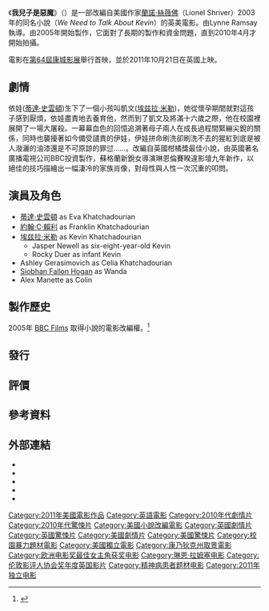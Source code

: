 {{noteTA
|T=zh-hk:我兒子是惡魔;zh-hans:凯文怎么了;zh-tw:凱文怎麼了？;
|G1=Show
|G2=Movie
|1=zh-hk:我兒子是惡魔;zh-hans:凯文怎么了;zh-tw:凱文怎麼了？;
}}
{{Infobox film
| name           = 我兒子是惡魔
| original_name  = We Need To Talk About Kevin
| image          = We need to talk about kevin ver2.jpg
| image_size     = 215px
| alt            = 
| caption        = 
| director       = [[Lynne_Ramsay|Lynne Ramsay]]
| producer       = Jennifer Fox<br />Luc Roeg<br />Bob Salerno
| screenplay     = Lynne Ramsay<br />Rory Stewart Kinnear
| based on       = {{Based on|''[[We_Need_to_Talk_About_Kevin|We Need to Talk About Kevin]]''|[[Lionel_Shriver|Lionel Shriver]]}}
| starring       = [[蒂達·史雲頓|蒂達·史雲頓]]<br />[[約翰·C·賴利|約翰·C·賴利]]<br />[[埃兹拉·米勒|埃兹拉·米勒]]
| music          = [[强尼·格林伍德|强尼·格林伍德]]
| cinematography = [[Seamus_McGarvey|Seamus McGarvey]]
| editing        = [[Joe_Bini|Joe Bini]]
| studio         = [[BBC_Films|BBC Films]]<br />[[Forward_Films|Forward Films]]
| distributor    = [[Artificial_Eye|Artificial Eye]]
| released       = 2011年5月12日（第64屆康城影展）<br />2011年10月21日（英國）<br />2011年12月9日（美國；紐約/洛杉磯）<br />2012年3月1日(香港)<ref>http://movie.now.com/home/movie?id=weneedtotalkaboutkevin{{Dead link|date=2018年6月 |bot=InternetArchiveBot |fix-attempted=no }}</ref>
| runtime        = 112 分鐘
| country        = 英國<br />美國
| language       = 英語
| budget         = $7 million<ref>{{cite web|date= |url= http://www.movieinsider.com/m6156/3/we-need-to-talk-about-kevin/|title= We Need to talk About Kevin running time, production dates, budget|publisher= MovieInsider.com|accessdate= 9 November 2011|archive-date= 2011-02-26|archive-url= https://web.archive.org/web/20110226084457/http://www.movieinsider.com/m6156/3/we-need-to-talk-about-kevin/|dead-url= no}}</ref>
| gross          = $4,339,547<ref>{{cite web |url=http://www.boxofficemojo.com/movies/?id=weneedtotalkaboutkevin.htm |title=We Need to Talk About Kevin (2011) |publisher=Box Office Mojo |date=2011-12-15 |accessdate=2011-12-23 |archive-date=2018-07-22 |archive-url=https://web.archive.org/web/20180722110904/http://www.boxofficemojo.com/movies/?id=weneedtotalkaboutkevin.htm |dead-url=no }}</ref>
| hk_name        = 我兒子是惡魔
| tw_name        = 凱文怎麼了？
}}
《'''我兒子是惡魔'''》（{{lang-en|'''''We Need To Talk About Kevin'''''}}）是一部改編自美國作家[[蘭諾·絲薇佛|蘭諾·絲薇佛]]（Lionel Shriver）2003年的同名小說（''We Need to Talk About Kevin''）的英美電影。由Lynne Ramsay執導。由2005年開始製作，它面對了長期的製作和資金問題，直到2010年4月才開始拍攝。

電影在[[第64屆康城影展|第64屆康城影展]]舉行首映，並於2011年10月21日在英國上映。

== 劇情 ==
依娃([[蒂達·史雲頓|蒂達·史雲頓]])生下了一個小孩叫凱文([[埃兹拉·米勒|埃兹拉·米勒]])，她從懷孕期間就對這孩子感到厭煩，依娃盡責地去養育他，然而到了凱文及將滿十六歲之際，他在校園裡展開了一場大屠殺。一幕幕血色的回憶追溯著母子兩人在成長過程間緊繃尖銳的關係，同時也襲擾著如今備受譴責的伊娃，伊娃拼命刷洗卻刷洗不去的猩紅到底是被人潑灑的油漆還是不可原諒的罪愆……。改編自英國柑橘獎最佳小說，由英國著名廣播電視公司BBC投資製作，蘇格蘭新銳女導演琳恩倫賽睽違影壇九年新作，以絕佳的技巧描繪出一幅淒冷的家族肖像，對母性與人性一次沉重的叩問。

==演員及角色==
* [[蒂達·史雲頓|蒂達·史雲頓]] as Eva Khatchadourian
* [[約翰·C·賴利|約翰·C·賴利]] as Franklin Khatchadourian
* [[埃兹拉·米勒|埃兹拉·米勒]] as Kevin Khatchadourian
** Jasper Newell as six-eight-year-old Kevin
** Rocky Duer as infant Kevin
* Ashley Gerasimovich as Celia Khatchadourian 
* [[Siobhan_Fallon|Siobhan Fallon Hogan]] as Wanda
* Alex Manette as Colin

==製作歷史==
2005年 [[BBC_Films|BBC Films]] 取得小說的電影改編權。<ref name="herald">{{cite news|first= Phil|last= Miller|title= Why does this author need to talk about filming Kevin?|url= http://www.theherald.co.uk/news/news/display.var.1688281.0.0.php|work= The Herald|date= 14 September 2007|deadurl= yes|archiveurl= https://web.archive.org/web/20090426050707/http://www.theherald.co.uk/news/news/display.var.1688281.0.0.php|archivedate= 2009年4月26日}}</ref>

==發行==

==評價==

==參考資料==
{{reflist|2}}

==外部連結==
* {{IMDb title|1242460}}
* {{mojo title|weneedtotalkaboutkevin}}
* {{rotten-tomatoes|we_need_to_talk_about_kevin}}
* {{metacritic film|we-need-to-talk-about-kevin}}
* {{douban}}

{{伦敦影评人协会奖年度英国影片}}
{{DEFAULTSORT:We Need To Talk About Kevin}}
[[Category:2011年美國電影作品|Category:2011年美國電影作品]]
[[Category:英語電影|Category:英語電影]]
[[Category:2010年代劇情片|Category:2010年代劇情片]]
[[Category:2010年代驚悚片|Category:2010年代驚悚片]]
[[Category:美國小說改編電影|Category:美國小說改編電影]]
[[Category:英國劇情片|Category:英國劇情片]]
[[Category:英國驚悚片|Category:英國驚悚片]]
[[Category:美國劇情片|Category:美國劇情片]]
[[Category:美國驚悚片|Category:美國驚悚片]]
[[Category:校園暴力題材電影|Category:校園暴力題材電影]]
[[Category:美國獨立電影|Category:美國獨立電影]]
[[Category:康乃狄克州取景電影|Category:康乃狄克州取景電影]]
[[Category:欧洲电影奖最佳女主角获奖电影|Category:欧洲电影奖最佳女主角获奖电影]]
[[Category:琳恩·拉姆塞电影|Category:琳恩·拉姆塞电影]]
[[Category:伦敦影评人协会奖年度英国影片|Category:伦敦影评人协会奖年度英国影片]]
[[Category:精神病患者题材电影|Category:精神病患者题材电影]]
[[Category:2011年独立电影|Category:2011年独立电影]]